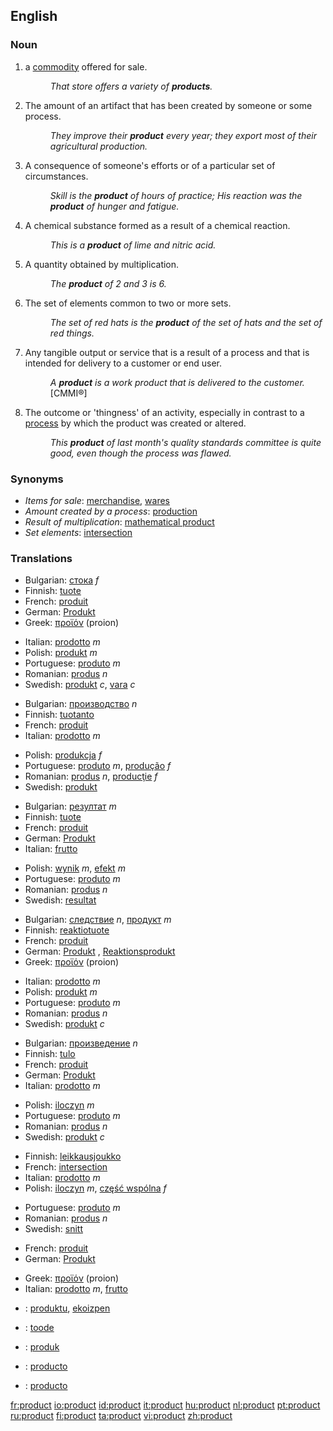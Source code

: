 ==English==

===Noun===
{{en-noun}}

# a [[commodity]] offered for sale.
#: ''That store offers a variety of '''products'''.''
# The amount of an artifact that has been created by someone or some process.
#: ''They improve their '''product''' every year; they export most of their agricultural production.''
# A consequence of someone's efforts or of a particular set of circumstances.
#: ''Skill is the '''product''' of hours of practice; His reaction was the '''product''' of hunger and fatigue.''
# A chemical substance formed as a result of a chemical reaction.
#: ''This is a '''product''' of lime and nitric acid.''
# {{math}} A quantity obtained by multiplication.
#: ''The '''product''' of 2 and 3 is 6.''
# The set of elements common to two or more sets.
#: ''The set of red hats is the '''product''' of the set of hats and the set of red things.''
# Any tangible output or service that is a result of a process and that is intended for delivery to a customer or end user. 
#: ''A '''product''' is a work product that is delivered to the customer.'' [CMMI®]
# The outcome or 'thingness' of an activity, especially in contrast to a [[process]] by which the product was created or altered.
#: ''This '''product''' of last month's quality standards committee is quite good, even though the process was flawed.''

===Synonyms===
*''Items for sale'': [[merchandise]], [[wares]]
*''Amount created by a process'': [[production]]
*''Result of multiplication'': [[mathematical product]]
*''Set elements'': [[intersection]]

===Translations===
{{trans-top|commodity for sale}}
*Bulgarian: [[стока]] ''f''
*Finnish: [[tuote]]
*French: [[produit]] {{m}}
*German: [[Produkt]] {{n}}
*Greek: [[προϊόν]] (proion) {{n}}
{{trans-mid}}
*Italian: [[prodotto]] ''m''
*Polish: [[produkt]] ''m''
*Portuguese: [[produto]] ''m''
*Romanian: [[produs]] ''n''
*Swedish: [[produkt]] ''c'', [[vara]] ''c''
{{trans-bottom}}

{{trans-top|amount created by a process}}
*Bulgarian: [[производство]] ''n''
*Finnish: [[tuotanto]]
*French: [[produit]] {{m}}
*Italian: [[prodotto]] ''m''
{{trans-mid}}
*Polish: [[produkcja]] ''f''
*Portuguese: [[produto]] ''m'', [[produção]] ''f''
*Romanian: [[produs]] ''n'', [[producţie]] ''f''
*Swedish: [[produkt]] {{c}}
{{trans-bottom}}

{{trans-top|consequence of efforts}}
*Bulgarian: [[резултат]] ''m''
*Finnish: [[tuote]]
*French: [[produit]] {{m}}
*German: [[Produkt]] {{n}}
*Italian: [[frutto]] {{m}}
{{trans-mid}}
*Polish: [[wynik]] ''m'', [[efekt]] ''m''
*Portuguese: [[produto]] ''m''
*Romanian: [[produs]] ''n''
*Swedish: [[resultat]] {{n}}
{{trans-bottom}}

{{trans-top|result of chemical reaction}}
*Bulgarian: [[следствие]] ''n'', [[продукт]] ''m''
*Finnish: [[reaktiotuote]]
*French: [[produit]] {{m}}
*German: [[Produkt]] {{n}}, [[Reaktionsprodukt]] {{n}}
*Greek: [[προϊόν]] (proion) {{n}}
{{trans-mid}}
*Italian: [[prodotto]] ''m''
*Polish: [[produkt]] ''m''
*Portuguese: [[produto]] ''m''
*Romanian: [[produs]] ''n''
*Swedish: [[produkt]] ''c''
{{trans-bottom}}

{{trans-top|multiplication result}}
*Bulgarian: [[произведение]] ''n''
*Finnish: [[tulo]]
*French: [[produit]] {{m}}
*German: [[Produkt]] {{n}}
*Italian: [[prodotto]] ''m''
{{trans-mid}}
*Polish: [[iloczyn]] ''m''
*Portuguese: [[produto]] ''m''
*Romanian: [[produs]] ''n''
*Swedish: [[produkt]] ''c''
{{trans-bottom}}

{{trans-top|set elements}}
*Finnish: [[leikkausjoukko]]
*French: [[intersection]] {{f}}
*Italian: [[prodotto]] ''m''
*Polish: [[iloczyn]] ''m'', [[część wspólna]] ''f''
{{trans-mid}}
*Portuguese: [[produto]] ''m''
*Romanian: [[produs]] ''n''
*Swedish: [[snitt]] {{n}}
{{trans-bottom}}

{{trans-top|any tangible output}}
*French: [[produit]] {{m}}
*German: [[Produkt]] {{n}}
{{trans-mid}}
*Greek: [[προϊόν]] (proion) {{n}}
*Italian: [[prodotto]] ''m'', [[frutto]] {{m}}
{{trans-bottom}}

{{checktrans}}
{{trans-top|Translations to be categorised}}
*{{ttbc|Basque}}: [[produktu]], [[ekoizpen]]
*{{ttbc|Estonian}}: [[toode]]
*{{ttbc|Indonesian}}: [[produk]]
{{trans-mid}}
*{{ttbc|Interlingua}}: [[producto]]
*{{ttbc|Spanish}}: [[producto]] {{m}}
{{trans-bottom}}

[[fr:product]]
[[io:product]]
[[id:product]]
[[it:product]]
[[hu:product]]
[[nl:product]]
[[pt:product]]
[[ru:product]]
[[fi:product]]
[[ta:product]]
[[vi:product]]
[[zh:product]]